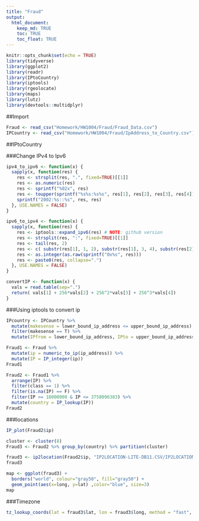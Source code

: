 ```yaml
---
title: "Fraud"
output: 
  html_document:
    keep_md: TRUE
    toc: TRUE
    toc_float: TRUE
---
```


```r
knitr::opts_chunk$set(echo = TRUE)
library(tidyverse)
library(ggplot2)
library(readr)
library(IPtoCountry)
library(iptools)
library(rgeolocate)
library(maps)
library(lutz)
library(devtools::multidplyr)
```

##Import

```r
Fraud <- read_csv("Homework/HW1004/Fraud/Fraud_Data.csv")
IPCountry <- read_csv("Homework/HW1004/Fraud/IpAddress_to_Country.csv")
```

##IPtoCountry

###Change IPv4 to Ipv6

```r
ipv4_to_ipv6 <- function(x) {
  sapply(x, function(res) {
    res <- strsplit(res, ".", fixed=TRUE)[[1]]
    res <- as.numeric(res)
    res <- sprintf("%02x", res)
    res <- toupper(sprintf("%s%s:%s%s", res[1], res[2], res[3], res[4]))
    sprintf("2002:%s::%s", res, res)
  }, USE.NAMES = FALSE)
}

ipv6_to_ipv4 <- function(x) {
  sapply(x, function(res) {
    res <- iptools::expand_ipv6(res) # NOTE: github version
    res <- strsplit(res, ":", fixed=TRUE)[[1]]
    res <- tail(res, 2)
    res <- c( substr(res[1], 1, 2), substr(res[1], 3, 4), substr(res[2], 1, 2), substr(res[2], 3, 4))
    res <- as.integer(as.raw(sprintf("0x%s", res)))
    res <- paste0(res, collapse=".")
  }, USE.NAMES = FALSE)
}

convertIP <- function(x) {
  vals = read.table(sep=".")
  return( vals[1] + 256*vals[2] + 256^2*vals[3] + 256^3*vals[4])
}
```

###Using iptools to convert ip

```r
IPcountry <- IPCountry %>%
  mutate(makesense = lower_bound_ip_address <= upper_bound_ip_address) %>%
  filter(makesense == T) %>%
  mutate(IPfrom = lower_bound_ip_address, IPto = upper_bound_ip_address, Country = country)
```


```r
Fraud1 <- Fraud %>%
  mutate(ip = numeric_to_ip(ip_address)) %>%
  mutate(IP = IP_integer(ip))
Fraud1
```

```r
Fraud2 <- Fraud1 %>%
  arrange(IP) %>%
  filter(class == 1) %>%
  filter(is.na(IP) == F) %>%
  filter(IP >= 18000000 & IP <= 3758096383) %>%
  mutate(country = IP_lookup(IP))
Fraud2
```

###locations

```r
IP_plot(Fraud2$ip)
```

```r
cluster <- cluster(8)
Fraud3 <- Fraud2 %>% group_by(country) %>% partition(cluster) 
```


```r
fraud3 <- ip2location(Fraud2$ip, "IP2LOCATION-LITE-DB11.CSV/IP2LOCATION-LITE-DB11.CSV", fields = c("city", "lat", "long"), use_memory = T)
fraud3
```

```r
map <- ggplot(fraud3) +
  borders("world", colour="gray50", fill="gray50") +
  geom_point(aes(x=long, y=lat) ,color="blue", size=3) 
map
```

###Timezone

```r
tz_lookup_coords(lat = fraud3$lat, lon = fraud3$long, method = "fast", warn = TRUE)
```

